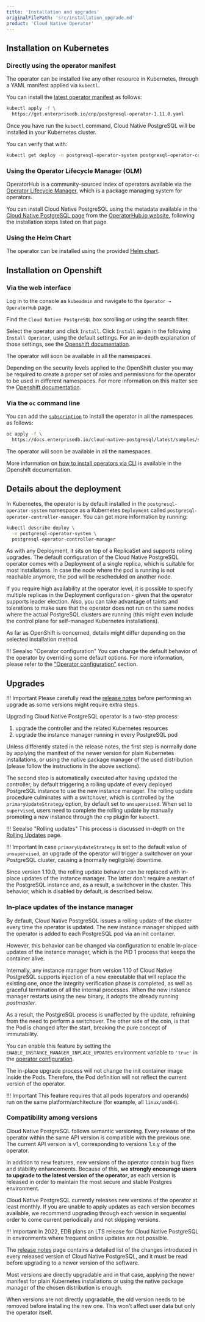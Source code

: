 ```yaml
---
title: 'Installation and upgrades'
originalFilePath: 'src/installation_upgrade.md'
product: 'Cloud Native Operator'
---
```


## Installation on Kubernetes

### Directly using the operator manifest

The operator can be installed like any other resource in Kubernetes,
through a YAML manifest applied via `kubectl`.

You can install the [latest operator manifest](https://get.enterprisedb.io/cnp/postgresql-operator-1.11.0.yaml)
as follows:

```sh
kubectl apply -f \
  https://get.enterprisedb.io/cnp/postgresql-operator-1.11.0.yaml
```

Once you have run the `kubectl` command, Cloud Native PostgreSQL will be installed in your Kubernetes cluster.

You can verify that with:

```sh
kubectl get deploy -n postgresql-operator-system postgresql-operator-controller-manager
```

### Using the Operator Lifecycle Manager (OLM)

OperatorHub is a community-sourced index of operators available via the
[Operator Lifecycle Manager](https://github.com/operator-framework/operator-lifecycle-manager),
which is a package managing system for operators.

You can install Cloud Native PostgreSQL using the metadata available in the
[Cloud Native PostgreSQL page](https://operatorhub.io/operator/cloud-native-postgresql)
from the [OperatorHub.io website](https://operatorhub.io), following the installation steps listed on that page.

### Using the Helm Chart

The operator can be installed using the provided [Helm chart](https://github.com/EnterpriseDB/cloud-native-postgresql-helm).

## Installation on Openshift

### Via the web interface

Log in to the console as `kubeadmin` and navigate to the  `Operator → OperatorHub` page.

Find the `Cloud Native PostgreSQL` box scrolling or using the search filter.

Select the operator and click `Install`. Click `Install` again in the following
`Install Operator`, using the default settings. For an in-depth explanation of
those settings, see the [Openshift documentation](https://docs.openshift.com/container-platform/4.6/operators/admin/olm-adding-operators-to-cluster.html#olm-installing-from-operatorhub-using-web-console_olm-adding-operators-to-a-cluster).

The operator will soon be available in all the namespaces.

Depending on the security levels applied to the OpenShift cluster you may be
required to create a proper set of roles and permissions for the operator to
be used in different namespaces.
For more information on this matter see the
[Openshift documentation](https://docs.openshift.com/container-platform/4.6/operators/understanding/olm/olm-understanding-operatorgroups.html).

### Via the `oc` command line

You can add the [`subscription`](../samples/subscription.yaml) to install the operator in all the namespaces
as follows:

```sh
oc apply -f \
  https://docs.enterprisedb.io/cloud-native-postgresql/latest/samples/subscription.yaml
```

The operator will soon be available in all the namespaces.

More information on
[how to install operators via CLI](https://docs.openshift.com/container-platform/4.6/operators/admin/olm-adding-operators-to-cluster.html#olm-installing-operator-from-operatorhub-using-cli_olm-adding-operators-to-a-cluster)
is available in the Openshift documentation.

## Details about the deployment

In Kubernetes, the operator is by default installed in the `postgresql-operator-system` namespace as a Kubernetes
`Deployment` called `postgresql-operator-controller-manager`. You can get more information by running:

```sh
kubectl describe deploy \
  -n postgresql-operator-system \
  postgresql-operator-controller-manager
```

As with any Deployment, it sits on top of a ReplicaSet and supports rolling
upgrades. The default configuration of the Cloud Native PostgreSQL operator
comes with a Deployment of a single replica, which is suitable for most
installations. In case the node where the pod is running is not reachable
anymore, the pod will be rescheduled on another node.

If you require high availability at the operator level, it is possible to
specify multiple replicas in the Deployment configuration - given that the
operator supports leader election. Also, you can take advantage of taints and
tolerations to make sure that the operator does not run on the same nodes where
the actual PostgreSQL clusters are running (this might even include the control
plane for self-managed Kubernetes installations).

As far as OpenShift is concerned, details might differ depending on the
selected installation method.

!!! Seealso "Operator configuration"
    You can change the default behavior of the operator by overriding
    some default options. For more information, please refer to the
    ["Operator configuration"](operator_conf.md) section.

## Upgrades

!!! Important
    Please carefully read the [release notes](release_notes.md)
    before performing an upgrade as some versions might require
    extra steps.

Upgrading Cloud Native PostgreSQL operator is a two-step process:

1.  upgrade the controller and the related Kubernetes resources
2.  upgrade the instance manager running in every PostgreSQL pod

Unless differently stated in the release notes, the first step is normally done
by applying the manifest of the newer version for plain Kubernetes
installations, or using the native package manager of the used distribution
(please follow the instructions in the above sections).

The second step is automatically executed after having updated the controller,
by default triggering a rolling update of every deployed PostgreSQL instance to
use the new instance manager. The rolling update procedure culminates with a
switchover, which is controlled by the `primaryUpdateStrategy` option, by
default set to `unsupervised`. When set to `supervised`, users need to complete
the rolling update by manually promoting a new instance through the `cnp`
plugin for `kubectl`.

!!! Seealso "Rolling updates"
    This process is discussed in-depth on the [Rolling Updates](rolling_update.md) page.

!!! Important
    In case `primaryUpdateStrategy` is set to the default value of `unsupervised`,
    an upgrade of the operator will trigger a switchover on your PostgreSQL cluster,
    causing a (normally negligible) downtime.

Since version 1.10.0, the rolling update behavior can be replaced with in-place
updates of the instance manager. The latter don't require a restart of the
PostgreSQL instance and, as a result, a switchover in the cluster.
This behavior, which is disabled by default, is described below.

### In-place updates of the instance manager

By default, Cloud Native PostgreSQL issues a rolling update of the cluster
every time the operator is updated. The new instance manager shipped with the
operator is added to each PostgreSQL pod via an init container.

However, this behavior can be changed via configuration to enable in-place
updates of the instance manager, which is the PID 1 process that keeps the
container alive.

Internally, any instance manager from version 1.10 of Cloud Native PostgreSQL
supports injection of a new executable that will replace the existing one,
once the integrity verification phase is completed, as well as graceful
termination of all the internal processes. When the new instance manager
restarts using the new binary, it adopts the already running *postmaster*.

As a result, the PostgreSQL process is unaffected by the update, refraining
from the need to perform a switchover. The other side of the coin, is that
the Pod is changed after the start, breaking the pure concept of immutability.

You can enable this feature by setting the `ENABLE_INSTANCE_MANAGER_INPLACE_UPDATES`
environment variable to `'true'` in the
[operator configuration](operator_conf.md#available-options).

The in-place upgrade process will not change the init container image inside the
Pods. Therefore, the Pod definition will not reflect the current version of the
operator.

!!! Important
    This feature requires that all pods (operators and operands) run on the
    same platform/architecture (for example, all `linux/amd64`).

### Compatibility among versions

Cloud Native PostgreSQL follows semantic versioning. Every release of the
operator within the same API version is compatible with the previous one.
The current API version is v1, corresponding to versions 1.x.y of the operator.

In addition to new features, new versions of the operator contain bug fixes and
stability enhancements. Because of this, **we strongly encourage users to upgrade
to the latest version of the operator**, as each version is released in order to
maintain the most secure and stable Postgres environment.

Cloud Native PostgreSQL currently releases new versions of the operator at
least monthly. If you are unable to apply updates as each version becomes
available, we recommend upgrading through each version in sequential order to
come current periodically and not skipping versions.

!!! Important
    In 2022, EDB plans an LTS release for Cloud Native PostgreSQL in
    environments where frequent online updates are not possible.

The [release notes](release_notes.md) page contains a detailed list of the
changes introduced in every released version of Cloud Native PostgreSQL,
and it must be read before upgrading to a newer version of the software.

Most versions are directly upgradable and in that case, applying the newer
manifest for plain Kubernetes installations or using the native package
manager of the chosen distribution is enough.

When versions are not directly upgradable, the old version needs to be
removed before installing the new one. This won't affect user data but
only the operator itself.
